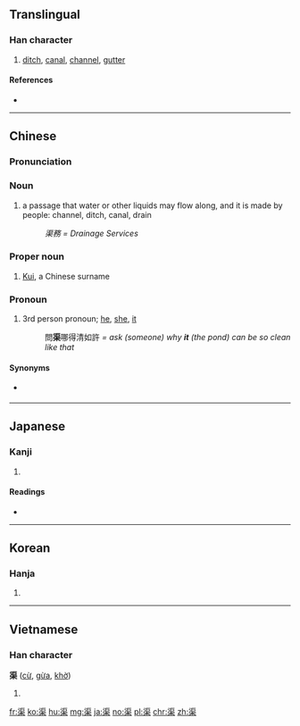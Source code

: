 ==Translingual==

===Han character===
{{Han char|rn=85|rad=水|as=09|sn=12|four=31904|canj=ESD|ids=⿱洰木}}

# [[ditch]], [[canal]], [[channel]], [[gutter]]

====References====
* {{Han ref|kx=0633.480|dkj=17764|dj=1040.070|hdz=31645.040|uh=6E20|ud=28192|bh=B4EB|bd=46315}}

----

==Chinese==
{{zh-forms}}

===Pronunciation===
{{zh-pron
|m=qú
|c=keoi4
|mc=y
|oc=y
|ma=Zh-qú.ogg
|cat=n,pn,pron
}}

===Noun===
{{zh-noun|ts}}

# a passage that water or other liquids may flow along, and it is made by people: channel, ditch, canal, drain
#: ''渠務 = Drainage Services''

===Proper noun===
{{zh-proper noun|ts}}

# [[Kui]], a Chinese surname

===Pronoun===
{{zh-pron|ts}}

# 3rd person pronoun; [[he]], [[she]], [[it]]
#: 問'''渠'''哪得清如許 ''= ask (someone) why '''''it''''' (the pond) can be so clean like that''

====Synonyms====
* {{sense|3rd person pronoun}} {{l|yue|佢|sc=Hani}}

----

==Japanese==

===Kanji===
{{ja-kanji|grade=|rs=水09}}

# {{defn|lang=ja|sort=水09}}

====Readings====
* {{ja-readings|on=[[きょ]] (kyo)|kun=[[みぞ]] (mizo), [[かれ]] (kare), [[なんぞ]] (nanzo)}}

----

==Korean==

===Hanja===
{{ko-hanja|hangeul=거|eumhun=|rv=geo|mr=kŏ|y=ke}}

# {{defn|lang=ko|sort=水09}}

----

==Vietnamese==

===Han character===
'''渠''' ([[cừ]], [[gừa]], [[khờ]])

# {{defn|lang=vi}}

[[fr:渠]]
[[ko:渠]]
[[hu:渠]]
[[mg:渠]]
[[ja:渠]]
[[no:渠]]
[[pl:渠]]
[[chr:渠]]
[[zh:渠]]